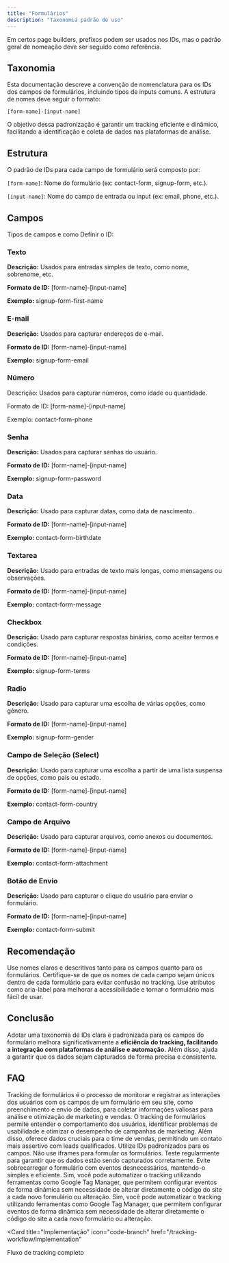 ---
title: "Formulários"
description: "Taxonomia padrão de uso"
---

<Note>
  Em certos page builders, prefixos podem ser usados nos IDs, mas o padrão geral
  de nomeação deve ser seguido como referência.
</Note>

## Taxonomia

Esta documentação descreve a convenção de nomenclatura para os IDs dos campos de formulários, incluindo tipos de inputs comuns. A estrutura de nomes deve seguir o formato:

`[form-name]-[input-name]`

O objetivo dessa padronização é garantir um tracking eficiente e dinâmico, facilitando a identificação e coleta de dados nas plataformas de análise.

## Estrutura

O padrão de IDs para cada campo de formulário será composto por:

`[form-name]`: Nome do formulário (ex: contact-form, signup-form, etc.).

`[input-name]`: Nome do campo de entrada ou input (ex: email, phone, etc.).

## Campos

Tipos de <Tooltip tip="inputs">campos</Tooltip> e como Definir o ID:

### Texto

**Descrição:** Usados para entradas simples de texto, como nome, sobrenome, etc.

**Formato de ID:** [form-name]-[input-name]

**Exemplo:** signup-form-first-name

### E-mail

**Descrição:** Usados para capturar endereços de e-mail.

**Formato de ID:** [form-name]-[input-name]

**Exemplo:** signup-form-email

### Número

Descrição: Usados para capturar números, como idade ou quantidade.

Formato de ID: [form-name]-[input-name]

Exemplo: contact-form-phone

### Senha

**Descrição:** Usados para capturar senhas do usuário.

**Formato de ID:** [form-name]-[input-name]

**Exemplo:** signup-form-password

### Data

**Descrição:** Usado para capturar datas, como data de nascimento.

**Formato de ID:** [form-name]-[input-name]

**Exemplo:** contact-form-birthdate

### Textarea

**Descrição:** Usado para entradas de texto mais longas, como mensagens ou observações.

**Formato de ID:** [form-name]-[input-name]

**Exemplo:** contact-form-message

### Checkbox

**Descrição:** Usado para capturar respostas binárias, como aceitar termos e condições.

**Formato de ID:** [form-name]-[input-name]

**Exemplo:** signup-form-terms

### Radio

**Descrição:** Usado para capturar uma escolha de várias opções, como gênero.

**Formato de ID:** [form-name]-[input-name]

**Exemplo:** signup-form-gender

### Campo de Seleção (Select)

**Descrição:** Usado para capturar uma escolha a partir de uma lista suspensa de opções, como país ou estado.

**Formato de ID:** [form-name]-[input-name]

**Exemplo:** contact-form-country

### Campo de Arquivo

**Descrição:** Usado para capturar arquivos, como anexos ou documentos.

**Formato de ID:** [form-name]-[input-name]

**Exemplo:** contact-form-attachment

### Botão de Envio

**Descrição:** Usado para capturar o clique do usuário para enviar o formulário.

**Formato de ID:** [form-name]-[input-name]

**Exemplo:** contact-form-submit

## Recomendação

<Steps>
  <Step title=" Consistência nos Nomes">
    Use nomes claros e descritivos tanto para os campos quanto para os
    formulários.
  </Step>
  <Step title="Evitar Ambiguidade">
    Certifique-se de que os nomes de cada campo sejam únicos dentro de cada
    formulário para evitar confusão no tracking.
  </Step>
  <Step title="Acessibilidade">
    Use atributos como aria-label para melhorar a acessibilidade e tornar o
    formulário mais fácil de usar.
  </Step>
</Steps>

## Conclusão

Adotar uma taxonomia de IDs clara e padronizada para os campos do formulário melhora significativamente a **eficiência do tracking, facilitando a integração com plataformas de análise e automação.** Além disso, ajuda a garantir que os dados sejam capturados de forma precisa e consistente.

## FAQ

<AccordionGroup>

<Accordion title="O que é tracking de formulários?">
  Tracking de formulários é o processo de monitorar e registrar as interações
  dos usuários com os campos de um formulário em seu site, como preenchimento e
  envio de dados, para coletar informações valiosas para análise e otimização de
  marketing e vendas.
</Accordion>

<Accordion title="Por que é importante fazer o tracking de formulários?">
  O tracking de formulários permite entender o comportamento dos usuários,
  identificar problemas de usabilidade e otimizar o desempenho de campanhas de
  marketing. Além disso, oferece dados cruciais para o time de vendas,
  permitindo um contato mais assertivo com leads qualificados.
</Accordion>

<Accordion title="Quais são as boas práticas de tracking de formulários?">
  Utilize IDs padronizados para os campos. Não use iframes para formular os
  formulários. Teste regularmente para garantir que os dados estão sendo
  capturados corretamente. Evite sobrecarregar o formulário com eventos
  desnecessários, mantendo-o simples e eficiente.
</Accordion>

<Accordion title="Posso automatizar o tracking de formulários?">
  Sim, você pode automatizar o tracking utilizando ferramentas como Google Tag
  Manager, que permitem configurar eventos de forma dinâmica sem necessidade de
  alterar diretamente o código do site a cada novo formulário ou alteração.
</Accordion>

<Accordion title="Posso automatizar o tracking de formulários?">
  Sim, você pode automatizar o tracking utilizando ferramentas como Google Tag
  Manager, que permitem configurar eventos de forma dinâmica sem necessidade de
  alterar diretamente o código do site a cada novo formulário ou alteração.
</Accordion>

</AccordionGroup>

<Card
  title="Implementação"
  icon="code-branch"
  href="/tracking-workflow/implementation"
>
  Fluxo de tracking completo
</Card>
